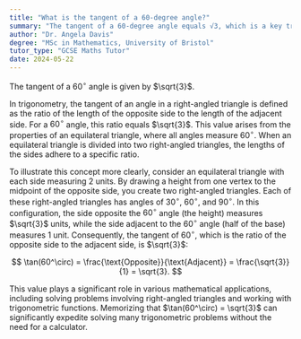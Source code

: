 ```yaml
---
title: "What is the tangent of a 60-degree angle?"
summary: "The tangent of a 60-degree angle equals √3, which is a key trigonometric value used in various mathematical applications and calculations involving angles and triangles."
author: "Dr. Angela Davis"
degree: "MSc in Mathematics, University of Bristol"
tutor_type: "GCSE Maths Tutor"
date: 2024-05-22
---
```


The tangent of a $60^\circ$ angle is given by $\sqrt{3}$.

In trigonometry, the tangent of an angle in a right-angled triangle is defined as the ratio of the length of the opposite side to the length of the adjacent side. For a $60^\circ$ angle, this ratio equals $\sqrt{3}$. This value arises from the properties of an equilateral triangle, where all angles measure $60^\circ$. When an equilateral triangle is divided into two right-angled triangles, the lengths of the sides adhere to a specific ratio.

To illustrate this concept more clearly, consider an equilateral triangle with each side measuring $2$ units. By drawing a height from one vertex to the midpoint of the opposite side, you create two right-angled triangles. Each of these right-angled triangles has angles of $30^\circ$, $60^\circ$, and $90^\circ$. In this configuration, the side opposite the $60^\circ$ angle (the height) measures $\sqrt{3}$ units, while the side adjacent to the $60^\circ$ angle (half of the base) measures $1$ unit. Consequently, the tangent of $60^\circ$, which is the ratio of the opposite side to the adjacent side, is $\sqrt{3}$:

$$
\tan(60^\circ) = \frac{\text{Opposite}}{\text{Adjacent}} = \frac{\sqrt{3}}{1} = \sqrt{3}.
$$

This value plays a significant role in various mathematical applications, including solving problems involving right-angled triangles and working with trigonometric functions. Memorizing that $\tan(60^\circ) = \sqrt{3}$ can significantly expedite solving many trigonometric problems without the need for a calculator.
    
